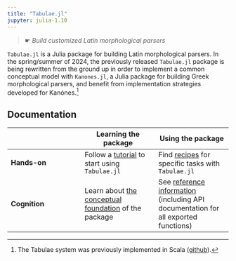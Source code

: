 ```yaml
---
title: "Tabulae.jl"
jupyter: julia-1.10
---
```


> ☛ *Build customized Latin morphological parsers*


`Tabulae.jl` is a Julia package for building Latin morphological parsers. In the spring/summer of 2024, the previously released `Tabulae.jl` package is being rewritten from the ground up in order to implement a common conceptual model with `Kanones.jl`, a Julia package for building Greek morphological parsers, and benefit from implementation strategies developed for Kanónes.[^scala] 

[^scala]: The Tabulae system was previously implemented in Scala ([github](https://github.com/neelsmith/tabulae)).


## Documentation

| | Learning the package | Using the package |
| --- | --- | --- |
| **Hands-on** |  Follow a [tutorial](./tutorials/) to start using  `Tabulae.jl`  | Find [recipes](./guides/) for specific tasks with `Tabulae.jl` |
| **Cognition** | Learn about [the conceptual foundation](./concepts/) of the package  | See [reference information](./reference/) (including API documentation for all exported functions) |


